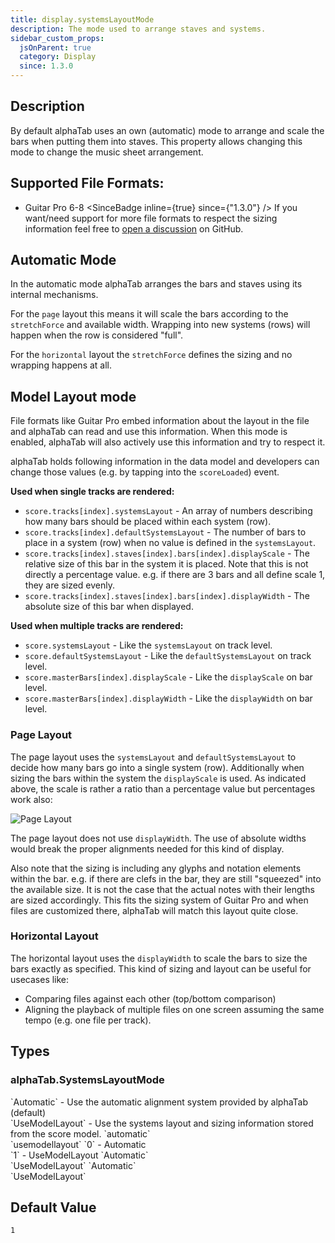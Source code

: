 ```yaml
---
title: display.systemsLayoutMode
description: The mode used to arrange staves and systems.
sidebar_custom_props:
  jsOnParent: true
  category: Display
  since: 1.3.0
---
```


<SinceBadge since="1.3.0" />


## Description
By default alphaTab uses an own (automatic) mode to arrange and scale the bars when
putting them into staves. This property allows changing this mode to change the music sheet arrangement.

## Supported File Formats:
* Guitar Pro 6-8 <SinceBadge inline={true} since={"1.3.0"} />
If you want/need support for more file formats to respect the sizing information feel free to [open a discussion](https://github.com/CoderLine/alphaTab/discussions/new?category=ideas) on GitHub.

## Automatic Mode

In the automatic mode alphaTab arranges the bars and staves using its internal mechanisms.

For the `page` layout this means it will scale the bars according to the `stretchForce` and available width.
Wrapping into new systems (rows) will happen when the row is considered "full".

For the `horizontal` layout the `stretchForce` defines the sizing and no wrapping happens at all.

## Model Layout mode

File formats like Guitar Pro embed information about the layout in the file and alphaTab can read and use this information.
When this mode is enabled, alphaTab will also actively use this information and try to respect it.

alphaTab holds following information in the data model and developers can change those values (e.g. by tapping into the `scoreLoaded`) event.

**Used when single tracks are rendered:**

* `score.tracks[index].systemsLayout` - An array of numbers describing how many bars should be placed within each system (row).
* `score.tracks[index].defaultSystemsLayout` - The number of bars to place in a system (row) when no value is defined in the `systemsLayout`.
* `score.tracks[index].staves[index].bars[index].displayScale` - The relative size of this bar in the system it is placed. Note that this is not directly a percentage value. e.g. if there are 3 bars and all define scale 1, they are sized evenly.
* `score.tracks[index].staves[index].bars[index].displayWidth` - The absolute size of this bar when displayed.

**Used when multiple tracks are rendered:**

* `score.systemsLayout` - Like the `systemsLayout` on track level.
* `score.defaultSystemsLayout` - Like the `defaultSystemsLayout` on track level.
* `score.masterBars[index].displayScale` - Like the `displayScale` on bar level.
* `score.masterBars[index].displayWidth` - Like the `displayWidth` on bar level.

### Page Layout

The page layout uses the `systemsLayout` and `defaultSystemsLayout` to decide how many bars go into a single system (row).
Additionally when sizing the bars within the system the `displayScale` is used. As indicated above, the scale is rather a ratio than a percentage value but percentages work also:

![Page Layout](/img/reference/property/systems-layout-page-examples.png)

The page layout does not use `displayWidth`. The use of absolute widths would break the proper alignments needed for this kind of display.

Also note that the sizing is including any glyphs and notation elements within the bar. e.g. if there are clefs in the bar, they are still "squeezed" into the available size.
It is not the case that the actual notes with their lengths are sized accordingly. This fits the sizing system of Guitar Pro and when files are customized there,
alphaTab will match this layout quite close.

### Horizontal Layout

The horizontal layout uses the `displayWidth` to scale the bars to size the bars exactly as specified. This kind of sizing and layout can be useful for usecases like:

* Comparing files against each other (top/bottom comparison)
* Aligning the playback of multiple files on one screen assuming the same tempo (e.g. one file per track).

<PropertyDescription showJson={true} />

## Types

<TypeTable>
    <TypeRow name={"alphaTab.SystemsLayoutMode"} url={"/docs/reference/plain/systemslayoutmode.mdx"}/>
</TypeTable>

### alphaTab.SystemsLayoutMode
<TypeTable>
  <TypeRow type="js" name="alphaTab.SystemsLayoutMode">
    `Automatic` - Use the automatic alignment system provided by alphaTab (default)<br />
    `UseModelLayout` - Use the systems layout and sizing information stored from the score model.
  </TypeRow>
  <TypeRow type="json-js-html" name="string">
    `automatic`<br />
    `usemodellayout`
  </TypeRow>
  <TypeRow type="json-js-html" name="int">
    `0` - Automatic <br />
    `1` - UseModelLayout 
  </TypeRow>
  <TypeRow type="net" name="AlphaTab.SystemsLayoutMode">
    `Automatic`<br />
    `UseModelLayout`
  </TypeRow>
  <TypeRow type="android" name="alphaTab.SystemsLayoutMode">
    `Automatic`<br />
    `UseModelLayout`
  </TypeRow>
</TypeTable>

## Default Value

`1`
